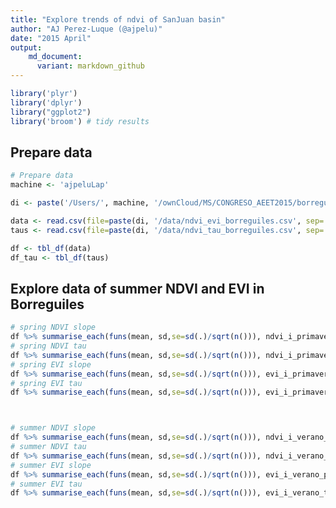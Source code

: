```yaml
---
title: "Explore trends of ndvi of SanJuan basin"
author: "AJ Perez-Luque (@ajpelu)"
date: "2015 April"
output:  
    md_document:
      variant: markdown_github
---
```


```r
library('plyr')
library('dplyr')
library("ggplot2")
library('broom') # tidy results
```

## Prepare data
```r
# Prepare data
machine <- 'ajpeluLap'

di <- paste('/Users/', machine, '/ownCloud/MS/CONGRESO_AEET2015/borreguiles/borreguiles_talk', sep='')

data <- read.csv(file=paste(di, '/data/ndvi_evi_borreguiles.csv', sep=''), header=TRUE, sep=";")
taus <- read.csv(file=paste(di, '/data/ndvi_tau_borreguiles.csv', sep=''), header=TRUE, sep=";")

df <- tbl_df(data)
df_tau <- tbl_df(taus)
```

## Explore data of summer NDVI and EVI in Borreguiles 
```r
# spring NDVI slope
df %>% summarise_each(funs(mean, sd,se=sd(.)/sqrt(n())), ndvi_i_primavera_pendiente)
# spring NDVI tau
df %>% summarise_each(funs(mean, sd,se=sd(.)/sqrt(n())), ndvi_i_primavera_tau)
# spring EVI slope
df %>% summarise_each(funs(mean, sd,se=sd(.)/sqrt(n())), evi_i_primavera_pendiente)
# spring EVI tau
df %>% summarise_each(funs(mean, sd,se=sd(.)/sqrt(n())), evi_i_primavera_tau)



# summer NDVI slope          
df %>% summarise_each(funs(mean, sd,se=sd(.)/sqrt(n())), ndvi_i_verano_pendiente)   
# summer NDVI tau  
df %>% summarise_each(funs(mean, sd,se=sd(.)/sqrt(n())), ndvi_i_verano_tau)
# summer EVI slope          
df %>% summarise_each(funs(mean, sd,se=sd(.)/sqrt(n())), evi_i_verano_pendiente)   
# summer EVI tau  
df %>% summarise_each(funs(mean, sd,se=sd(.)/sqrt(n())), evi_i_verano_tau)
```                   


